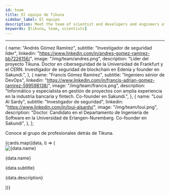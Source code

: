 ```yaml
---
id: team
title: El equipo de Tikuna
sidebar_label: El equipo
description: Meet the team of scientist and developers and engineers at Tikuna
keywords: [tikuna, team, scientists]
---
```


---


  {
    name: "Andrés Gómez Ramírez",
    subtitle: "Investigador de seguridad líder",
    linkedin: "https://www.linkedin.com/in/andres-gomez-ramirez-bb7226156/",
    image: "/img/team/andres.png",
    description:
      "Lider del proyecto Tikuna. Doctor en ciberseguridad de la Universidad de Frankfurt y el CERN. Investigador de seguridad de blockchain en Edenia y founder en Sakundi.",
  },
  {
    name: "Francis Gómez Ramírez",
    subtitle: "Ingeniero sénior de DevOps",
    linkedin:
      "https://www.linkedin.com/in/francis-adrian-gomez-ramirez-599598138/",
    image: "/img/team/francis.png",
    description:
      "Informático y especialista en gestión de proyectos con amplia experiencia en la industria bancaria y fintech. Co-founder en Sakundi.",
  },
  {
    name: "Loui Al Sardy",
    subtitle: "Investigador de seguridad",
    linkedin: "https://www.linkedin.com/in/loui-alsardy/",
    image: "/img/team/loui.png",
    description:
      "Doctor. Candidato en el Departamento de Ingeniería de Software en la Universidad de Erlangen-Nuremberg. Co-founder en Sakundi",
  },
];

Conoce al grupo de profesionales detrás de Tikuna.

<div className="cardsContainer">
  {cards.map((data, i) => (
    <div className="cardWrapper">
      <div className="cardHeader">
        <img
          src={useBaseUrl(data.image)}
          alt={data.name}
          className="cardImage"
        />
      </div>
      <div className="cardBody">
        <p className="title">{data.name}</p>
        <p className="subtitle">{data.subtitle}</p>
        <p className="description">{data.description}</p>
        <a href={data.href}>
          <div className="linkedin"></div>
        </a>
      </div>
    </div>
  ))}
</div>
